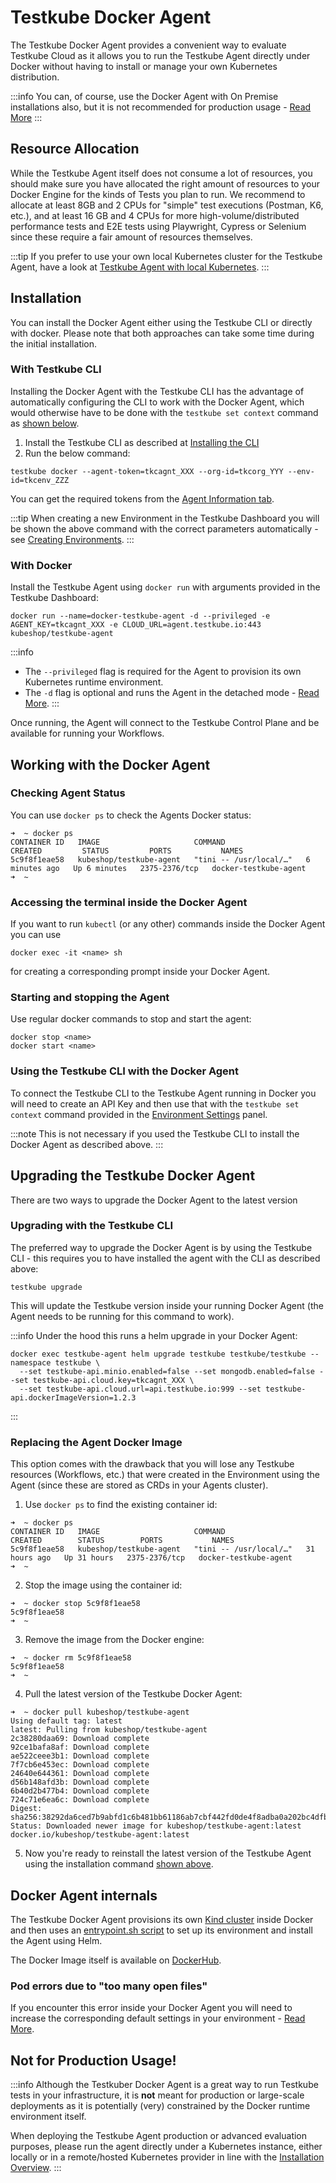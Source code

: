 # Testkube Docker Agent

The Testkube Docker Agent provides a convenient way to evaluate Testkube Cloud as it allows you to run the Testkube Agent directly under
Docker without having to install or manage your own Kubernetes distribution.

:::info
You can, of course, use the Docker Agent with On Premise installations also, but it is not recommended for production usage - [Read More](#not-for-production-usage)
:::

## Resource Allocation

While the Testkube Agent itself does not consume a lot of resources, you should make sure you have allocated the
right amount of resources to your Docker Engine for the kinds of Tests you plan to run. We recommend to allocate at least
8GB and 2 CPUs for "simple" test executions (Postman, K6, etc.), and at least 16 GB and 4 CPUs for more
high-volume/distributed performance tests and E2E tests using Playwright, Cypress or Selenium
since these require a fair amount of resources themselves.

:::tip
If you prefer to use your own local Kubernetes cluster for the Testkube Agent, have a look at
[Testkube Agent with local Kubernetes](/articles/install/quickstart-no-k8s).
:::

## Installation

You can install the Docker Agent either using the Testkube CLI or directly with docker. Please note that both approaches can
take some time during the initial installation.

### With Testkube CLI

Installing the Docker Agent with the Testkube CLI has the advantage of automatically configuring the CLI to work
with the Docker Agent, which would otherwise have to be done with the `testkube set context` command as [shown below](#using-the-testkube-cli-with-the-docker-agent).

1. Install the Testkube CLI as described at [Installing the CLI](/articles/install/cli)
2. Run the below command:

```shell
testkube docker --agent-token=tkcagnt_XXX --org-id=tkcorg_YYY --env-id=tkcenv_ZZZ
```

You can get the required tokens from the [Agent Information tab](/testkube-pro/articles/environment-management/#agent-information).

:::tip
When creating a new Environment in the Testkube Dashboard you will be shown the above command with the correct
parameters automatically - see [Creating Environments](/testkube-pro/articles/environment-management#creating-a-new-environment).
:::

### With Docker

Install the Testkube Agent using `docker run` with arguments provided in the Testkube Dashboard:

```shell
docker run --name=docker-testkube-agent -d --privileged -e AGENT_KEY=tkcagnt_XXX -e CLOUD_URL=agent.testkube.io:443 kubeshop/testkube-agent
```

:::info
- The `--privileged` flag is required for the Agent to provision its own Kubernetes runtime environment.
- The `-d` flag is optional and runs the Agent in the detached mode - [Read More](https://docs.docker.com/reference/cli/docker/container/run/#detach).
:::

Once running, the Agent will connect to the Testkube Control Plane and be available for running your Workflows.

## Working with the Docker Agent

### Checking Agent Status

You can use `docker ps` to check the Agents Docker status:

```shell
➜  ~ docker ps
CONTAINER ID   IMAGE                     COMMAND                  CREATED         STATUS         PORTS           NAMES
5c9f8f1eae58   kubeshop/testkube-agent   "tini -- /usr/local/…"   6 minutes ago   Up 6 minutes   2375-2376/tcp   docker-testkube-agent
➜  ~
```

### Accessing the terminal inside the Docker Agent

If you want to run `kubectl` (or any other) commands inside the Docker Agent you can use

```shell
docker exec -it <name> sh
```

for creating a corresponding prompt inside your Docker Agent.

### Starting and stopping the Agent

Use regular docker commands to stop and start the agent:

```shell
docker stop <name>
docker start <name>
```

### Using the Testkube CLI with the Docker Agent

To connect the Testkube CLI to the Testkube Agent running in Docker you will need to create an API Key
and then use that with the `testkube set context` command provided in the
[Environment Settings](/testkube-pro/articles/environment-management#agent-information) panel.

:::note
This is not necessary if you used the Testkube CLI to install the Docker Agent as described above.
:::

## Upgrading the Testkube Docker Agent

There are two ways to upgrade the Docker Agent to the latest version

### Upgrading with the Testkube CLI

The preferred way to upgrade the Docker Agent is by using the Testkube CLI - this requires you to have installed the agent
with the CLI as described above:

```
testkube upgrade
```

This will update the Testkube version inside your running Docker Agent (the Agent needs to be running for this command to work).

:::info
Under the hood this runs a helm upgrade in your Docker Agent:

```
docker exec testkube-agent helm upgrade testkube testkube/testkube --namespace testkube \
  --set testkube-api.minio.enabled=false --set mongodb.enabled=false --set testkube-api.cloud.key=tkcagnt_XXX \
  --set testkube-api.cloud.url=api.testkube.io:999 --set testkube-api.dockerImageVersion=1.2.3
```
:::

### Replacing the Agent Docker Image

This option comes with the drawback that you will lose any Testkube resources (Workflows, etc.)
that were created in the Environment using the Agent (since these are stored as CRDs in your Agents cluster).

1. Use `docker ps` to find the existing container id:

```shell
➜  ~ docker ps
CONTAINER ID   IMAGE                     COMMAND                  CREATED        STATUS        PORTS           NAMES
5c9f8f1eae58   kubeshop/testkube-agent   "tini -- /usr/local/…"   31 hours ago   Up 31 hours   2375-2376/tcp   docker-testkube-agent
➜  ~
```

2. Stop the image using the container id:

```shell
➜  ~ docker stop 5c9f8f1eae58
5c9f8f1eae58
➜  ~
```

3. Remove the image from the Docker engine:

```shell
➜  ~ docker rm 5c9f8f1eae58
5c9f8f1eae58
➜  ~
```

4. Pull the latest version of the Testkube Docker Agent:

```shell
➜  ~ docker pull kubeshop/testkube-agent
Using default tag: latest
latest: Pulling from kubeshop/testkube-agent
2c38280daa69: Download complete
92ce1bafa8af: Download complete
ae522ceee3b1: Download complete
7f7cb6e453ec: Download complete
24640e644361: Download complete
d56b148afd3b: Download complete
6b40d2b477b4: Download complete
724c71e6ea6c: Download complete
Digest: sha256:38292da6ced7b9abfd1c6b481bb61186ab7cbf442fd0de4f8adba0a202bc4dfb
Status: Downloaded newer image for kubeshop/testkube-agent:latest
docker.io/kubeshop/testkube-agent:latest
```

5. Now you're ready to reinstall the latest version of the Testkube Agent using the installation command [shown above](#installation).

## Docker Agent internals

The Testkube Docker Agent provisions its own [Kind cluster](https://kind.sigs.k8s.io/) inside Docker and then uses an
[entrypoint.sh script](https://github.com/kubeshop/testkube/blob/main/build/kind/entrypoint.sh) to set up its environment and install the Agent using Helm.

The Docker Image itself is available on [DockerHub](https://hub.docker.com/r/kubeshop/testkube-agent).

### Pod errors due to "too many open files"

If you encounter this error inside your Docker Agent you will need to increase the corresponding default settings
in your environment - [Read More](https://kind.sigs.k8s.io/docs/user/known-issues/#pod-errors-due-to-too-many-open-files).

## Not for Production Usage!

:::info
Although the Testkuber Docker Agent is a great way to run Testkube tests in your infrastructure, it is **not** meant
for production or large-scale deployments as it is potentially (very) constrained by the Docker runtime environment itself.

When deploying the Testkube Agent production or advanced evaluation purposes, please run the agent directly under a
Kubernetes instance, either locally or in a remote/hosted Kubernetes provider in line with the
[Installation Overview](/articles/install/overview).
:::
